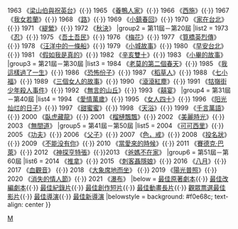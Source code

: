 {{Navbox
|name = 金馬獎最佳劇情片
|titlestyle = background: #eedd82
|title = [[金馬獎]][[金馬獎最佳劇情片|最佳劇情片]]
|groupstyle = background: #eee8aa
|group1 = 第1屆－第10屆
|list1 = 1962 《[[星星月亮太陽 (1961年電影)|星星月亮太陽]]》{{·}} 1963 《[[梁山伯與祝英台 (1963年電影)|梁山伯與祝英台]]》{{·}} 1965 《[[養鴨人家]]》{{·}} 1966 《[[西施 (1966年電影)|西施]]》{{·}} 1967 《[[我女若蘭]]》{{·}} 1968 《[[路 (電影)|路]]》{{·}} 1969 《[[小鎮春回]]》{{·}} 1970 《[[家在台北]]》{{·}} 1971 《[[緹縈 (電影)|緹縈]]》{{·}} 1972 《[[秋決 (電影)|秋決]]》
|group2 = 第11屆－第20屆
|list2 = 1973 《[[忍 (電影)|忍]]》{{·}} 1975 《[[吾土吾民]]》{{·}} 1976 《[[梅花 (電影)|梅花]]》{{·}} 1977 《[[筧橋英烈傳]]》{{·}} 1978 《[[汪洋中的一條船 (電影)|汪洋中的一條船]]》{{·}} 1979 《[[小城故事]]》{{·}} 1980 《[[早安台北]]》{{·}} 1981 《[[假如我是真的 (電影)|假如我是真的]]》{{·}} 1982 《[[辛亥雙十]]》{{·}} 1983 《[[小畢的故事 (電影)|小畢的故事]]》
|group3 = 第21屆－第30屆
|list3 = 1984 《[[老莫的第二個春天]]》{{·}} 1985 《[[我這樣過了一生]]》{{·}} 1986 《[[恐怖份子 (電影)|恐怖份子]]》{{·}} 1987 《[[稻草人 (電影)|稻草人]]》{{·}} 1988 《[[七小福 (1988年電影)|七小福]]》{{·}} 1989 《[[三個女人的故事]]》{{·}} 1990 《[[滾滾紅塵 (電影)|滾滾紅塵]]》{{·}} 1991 《[[牯嶺街少年殺人事件]]》{{·}} 1992 《[[無言的山丘]]》{{·}} 1993 《[[囍宴 (電影)|囍宴]]》
|group4 = 第31屆－第40屆
|list4 = 1994 《[[愛情萬歲 (臺灣電影)|愛情萬歲]]》{{·}} 1995 《[[女人四十]]》{{·}} 1996 《[[阳光灿烂的日子]]》{{·}} 1997 《[[甜蜜蜜 (電影)|甜蜜蜜]]》{{·}} 1998 《[[天浴]]》{{·}} 1999 《[[千言萬語 (電影)|千言萬語]]》{{·}} 2000 《[[臥虎藏龍 (電影)|臥虎藏龍]]》{{·}} 2001 《[[榴槤飄飄]]》{{·}} 2002 《[[美麗時光]]》{{·}} 2003 《[[無間道]]》
|group5 = 第41屆－第50屆
|list5 = 2004 《[[可可西里 (電影)|可可西里]]》{{·}} 2005 《[[功夫 (电影)|功夫]]》{{·}} 2006 《[[父子 (電影)|父子]]》{{·}} 2007 《[[色，戒 (電影)|色，戒]]》{{·}} 2008 《[[投名狀]]》{{·}} 2009 《[[不能没有你]]》{{·}} 2010 《[[當愛來的時候]]》{{·}} 2011 《[[賽德克·巴萊]]》{{·}} 2012 《[[神探亨特張]]》{{·}}2013 《[[爸媽不在家]]》
|group6 = 第51屆－第60屆
|list6 = 2014 《[[推拿 (電影)|推拿]]》{{·}} 2015 《[[刺客聶隱娘]]》{{·}} 2016 《[[八月 (電影)|八月]]》{{·}} 2017 《[[血觀音]]》 {{·}} 2018 《[[大象席地而坐]]》 {{·}} 2019 《[[陽光普照]]》{{·}} 2020 《[[消失的情人節]]》{{·}} 2021 《[[瀑布 (電影)|瀑布]]》
|below = [[金馬獎最佳原著劇本|最佳原著劇本]]{{·}} [[金馬獎最佳改編劇本|最佳改編劇本]]{{·}} [[金馬獎最佳紀錄片|最佳紀錄片]]{{·}} [[金馬獎最佳創作短片|最佳創作短片]]{{·}} [[金馬獎最佳動畫長片|最佳動畫長片]]{{·}} [[金馬獎觀眾票選最佳影片|觀眾票選最佳影片]]{{·}} [[金馬獎最佳導演|最佳導演]]{{·}} [[金馬獎最佳新導演|最佳新導演]]
|belowstyle = background: #f0e68c; text-align: center
}}<noinclude>
[[Category:金馬獎模板|M]]
[[Category:金馬獎最佳劇情片| ]]
</noinclude>